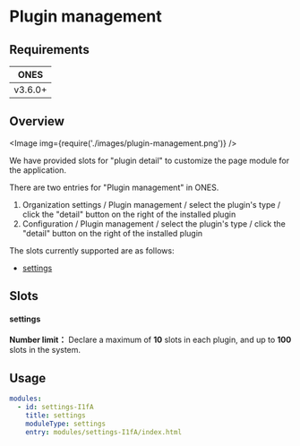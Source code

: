 # Plugin management

## Requirements

|  ONES   |
| :-----: |
| v3.6.0+ |

## Overview

<Image img={require('./images/plugin-management.png')} />

We have provided slots for "plugin detail" to customize the page module for the application.

There are two entries for "Plugin management" in ONES.

1. Organization settings / Plugin management / select the plugin's type / click the "detail" button on the right of the installed plugin
2. Configuration / Plugin management / select the plugin's type / click the "detail" button on the right of the installed plugin

The slots currently supported are as follows:

- [settings](#settings)

## Slots

#### settings

**Number limit：** Declare a maximum of **10** slots in each plugin, and up to **100** slots in the system.

## Usage

```yaml
modules:
  - id: settings-I1fA
    title: settings
    moduleType: settings
    entry: modules/settings-I1fA/index.html
```
